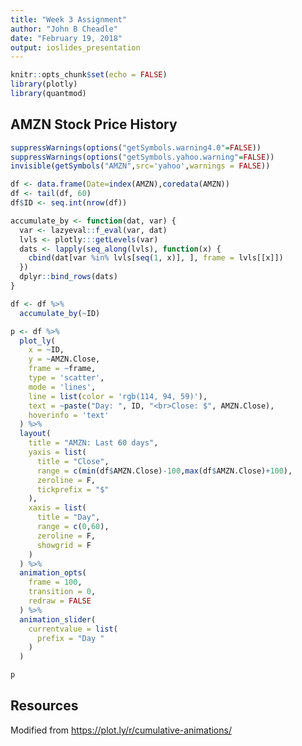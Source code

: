 ---
title: "Week 3 Assignment"
author: "John B Cheadle"
date: "February 19, 2018"
output: ioslides_presentation
---

```{r setup, include=FALSE}
knitr::opts_chunk$set(echo = FALSE)
library(plotly)
library(quantmod)
```

## AMZN Stock Price History

```{r plotly,warning=FALSE,echo=FALSE}
suppressWarnings(options("getSymbols.warning4.0"=FALSE))
suppressWarnings(options("getSymbols.yahoo.warning"=FALSE))
invisible(getSymbols("AMZN",src='yahoo',warnings = FALSE))

df <- data.frame(Date=index(AMZN),coredata(AMZN))
df <- tail(df, 60)
df$ID <- seq.int(nrow(df))

accumulate_by <- function(dat, var) {
  var <- lazyeval::f_eval(var, dat)
  lvls <- plotly:::getLevels(var)
  dats <- lapply(seq_along(lvls), function(x) {
    cbind(dat[var %in% lvls[seq(1, x)], ], frame = lvls[[x]])
  })
  dplyr::bind_rows(dats)
}

df <- df %>%
  accumulate_by(~ID)

p <- df %>%
  plot_ly(
    x = ~ID, 
    y = ~AMZN.Close, 
    frame = ~frame,
    type = 'scatter', 
    mode = 'lines', 
    line = list(color = 'rgb(114, 94, 59)'),
    text = ~paste("Day: ", ID, "<br>Close: $", AMZN.Close), 
    hoverinfo = 'text'
  ) %>%
  layout(
    title = "AMZN: Last 60 days",
    yaxis = list(
      title = "Close", 
      range = c(min(df$AMZN.Close)-100,max(df$AMZN.Close)+100), 
      zeroline = F,
      tickprefix = "$"
    ),
    xaxis = list(
      title = "Day", 
      range = c(0,60), 
      zeroline = F, 
      showgrid = F
    )
  ) %>% 
  animation_opts(
    frame = 100, 
    transition = 0, 
    redraw = FALSE
  ) %>%
  animation_slider(
    currentvalue = list(
      prefix = "Day "
    )
  )

p

```

## Resources

Modified from <https://plot.ly/r/cumulative-animations/>


